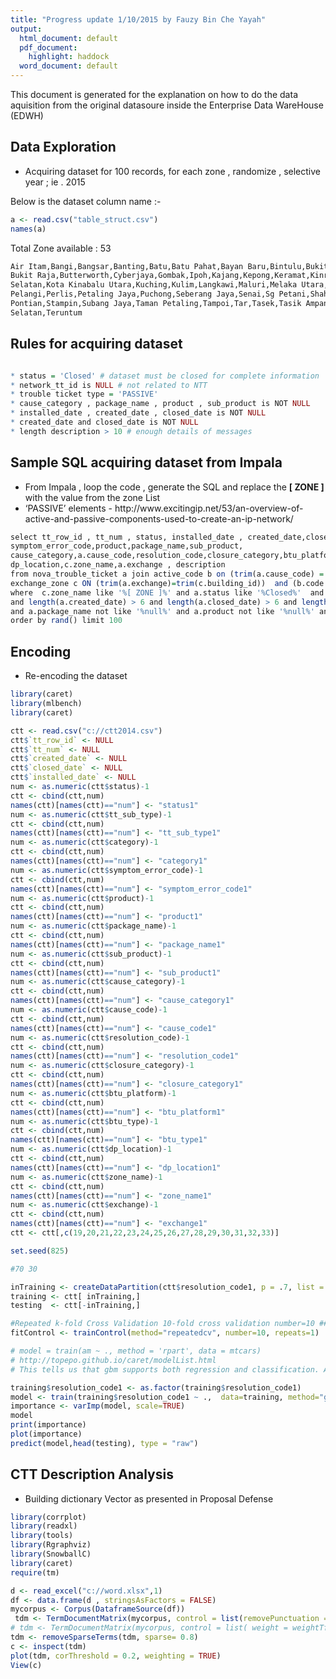 ```yaml
---
title: "Progress update 1/10/2015 by Fauzy Bin Che Yayah"
output:
  html_document: default
  pdf_document:
    highlight: haddock
  word_document: default
---
```


This document is generated for the explanation on how to do the data aquisition from the original datasoure inside the Enterprise Data WareHouse (EDWH)

## Data Exploration 

* Acquiring dataset for 100 records, for each zone , randomize , selective year ; ie . 2015

Below is the dataset column name :-

```r
a <- read.csv("table_struct.csv")
names(a)
```

Total Zone available :  53

```r
Air Itam,Bangi,Bangsar,Banting,Batu,Batu Pahat,Bayan Baru,Bintulu,Bukit Anggerik,Bukit Mertajam,
Bukit Raja,Butterworth,Cyberjaya,Gombak,Ipoh,Kajang,Kepong,Keramat,Kinrara,Kl Central,Klang,Kota Kinabalu
Selatan,Kota Kinabalu Utara,Kuching,Kulim,Langkawi,Maluri,Melaka Utara,Miri,N. Sembilan Utara,Pandan,
Pelangi,Perlis,Petaling Jaya,Puchong,Seberang Jaya,Senai,Sg Petani,Shah Alam,Sibu,Skudai
Pontian,Stampin,Subang Jaya,Taman Petaling,Tampoi,Tar,Tasek,Tasik Ampang,Tdi,Teluk Intan,Terengganu
Selatan,Teruntum

```

## Rules for acquiring dataset

```r

* status = 'Closed' # dataset must be closed for complete information
* network_tt_id is NULL # not related to NTT
* trouble ticket type = 'PASSIVE' 
* cause_category , package_name , product , sub_product is NOT NULL
* installed_date , created_date , closed_date is NOT NULL
* created_date and closed_date is NOT NULL
* length description > 10 # enough details of messages

```
## Sample SQL acquiring dataset from Impala

* From Impala , loop the code , generate the SQL and replace the **[ ZONE ]** with the value from the zone List
* 'PASSIVE' elements - http://www.excitingip.net/53/an-overview-of-active-and-passive-components-used-to-create-an-ip-network/

```r
select tt_row_id , tt_num , status, installed_date , created_date,closed_date,tt_sub_type,category,
symptom_error_code,product,package_name,sub_product,
cause_category,a.cause_code,resolution_code,closure_category,btu_platform, btu_type,
dp_location,c.zone_name,a.exchange , description
from nova_trouble_ticket a join active_code b on (trim(a.cause_code) = trim(b.cause_code)) join
exchange_zone c ON (trim(a.exchange)=trim(c.building_id))  and (b.code <> 'PASSIVE' )
where  c.zone_name like '%[ ZONE ]%' and a.status like '%Closed%'  and length(a.cause_category) > 1
and length(a.created_date) > 6 and length(a.closed_date) > 6 and length(a.installed_date) > 6
and a.package_name not like '%null%' and a.product not like '%null%' and a.sub_product not like '%null%' and  length(a.description) > 10
order by rand() limit 100 

```


## Encoding

* Re-encoding the dataset

```r

library(caret)
library(mlbench)
library(caret)

ctt <- read.csv("c://ctt2014.csv")
ctt$`tt_row_id` <- NULL
ctt$`tt_num` <- NULL
ctt$`created_date` <- NULL
ctt$`closed_date` <- NULL
ctt$`installed_date` <- NULL
num <- as.numeric(ctt$status)-1
ctt <- cbind(ctt,num)
names(ctt)[names(ctt)=="num"] <- "status1"
num <- as.numeric(ctt$tt_sub_type)-1
ctt <- cbind(ctt,num)
names(ctt)[names(ctt)=="num"] <- "tt_sub_type1"
num <- as.numeric(ctt$category)-1
ctt <- cbind(ctt,num)
names(ctt)[names(ctt)=="num"] <- "category1"
num <- as.numeric(ctt$symptom_error_code)-1
ctt <- cbind(ctt,num)
names(ctt)[names(ctt)=="num"] <- "symptom_error_code1"
num <- as.numeric(ctt$product)-1
ctt <- cbind(ctt,num)
names(ctt)[names(ctt)=="num"] <- "product1"
num <- as.numeric(ctt$package_name)-1
ctt <- cbind(ctt,num)
names(ctt)[names(ctt)=="num"] <- "package_name1"
num <- as.numeric(ctt$sub_product)-1
ctt <- cbind(ctt,num)
names(ctt)[names(ctt)=="num"] <- "sub_product1"
num <- as.numeric(ctt$cause_category)-1
ctt <- cbind(ctt,num)
names(ctt)[names(ctt)=="num"] <- "cause_category1"
num <- as.numeric(ctt$cause_code)-1
ctt <- cbind(ctt,num)
names(ctt)[names(ctt)=="num"] <- "cause_code1"
num <- as.numeric(ctt$resolution_code)-1
ctt <- cbind(ctt,num)
names(ctt)[names(ctt)=="num"] <- "resolution_code1"
num <- as.numeric(ctt$closure_category)-1
ctt <- cbind(ctt,num)
names(ctt)[names(ctt)=="num"] <- "closure_category1"
num <- as.numeric(ctt$btu_platform)-1
ctt <- cbind(ctt,num)
names(ctt)[names(ctt)=="num"] <- "btu_platform1"
num <- as.numeric(ctt$btu_type)-1
ctt <- cbind(ctt,num)
names(ctt)[names(ctt)=="num"] <- "btu_type1"
num <- as.numeric(ctt$dp_location)-1
ctt <- cbind(ctt,num)
names(ctt)[names(ctt)=="num"] <- "dp_location1"
num <- as.numeric(ctt$zone_name)-1
ctt <- cbind(ctt,num)
names(ctt)[names(ctt)=="num"] <- "zone_name1"
num <- as.numeric(ctt$exchange)-1
ctt <- cbind(ctt,num)
names(ctt)[names(ctt)=="num"] <- "exchange1"
ctt <- ctt[,c(19,20,21,22,23,24,25,26,27,28,29,30,31,32,33)]

set.seed(825)

#70 30 

inTraining <- createDataPartition(ctt$resolution_code1, p = .7, list = FALSE)
training <- ctt[ inTraining,]
testing  <- ctt[-inTraining,]

#Repeated k-fold Cross Validation 10-fold cross validation number=10 ## 10-fold CV  ## repeated ten times
fitControl <- trainControl(method="repeatedcv", number=10, repeats=1)

# model = train(am ~ ., method = 'rpart', data = mtcars)
# http://topepo.github.io/caret/modelList.html
# This tells us that gbm supports both regression and classification. As this is a binary classification, we need to force gbm into using the classification mode. We do this by changing the outcome variable to a factor (we use a copy of the outcome as we'll need the original one for our next model):

training$resolution_code1 <- as.factor(training$resolution_code1)
model <- train(training$resolution_code1 ~ .,  data=training, method="gbm", trControl=fitControl , verbose = FALSE)
importance <- varImp(model, scale=TRUE)
model
print(importance)
plot(importance)
predict(model,head(testing), type = "raw")


```

## CTT Description Analysis

* Building dictionary Vector as presented in Proposal Defense

```r
library(corrplot)
library(readxl)
library(tools)
library(Rgraphviz)
library(SnowballC)
library(caret)
require(tm)

d <- read_excel("c://word.xlsx",1)
df <- data.frame(d , stringsAsFactors = FALSE)
mycorpus <- Corpus(DataframeSource(df))
 tdm <- TermDocumentMatrix(mycorpus, control = list(removePunctuation = TRUE, stopwords = TRUE , removeNumbers = TRUE , stemming  = TRUE))
# tdm <- TermDocumentMatrix(mycorpus, control = list( weight = weightTfIdf  , removePunctuation = TRUE, stopwords = TRUE , removeNumbers = TRUE ))
tdm <- removeSparseTerms(tdm, sparse= 0.8)
c <- inspect(tdm)
plot(tdm, corThreshold = 0.2, weighting = TRUE)
View(c)
```





